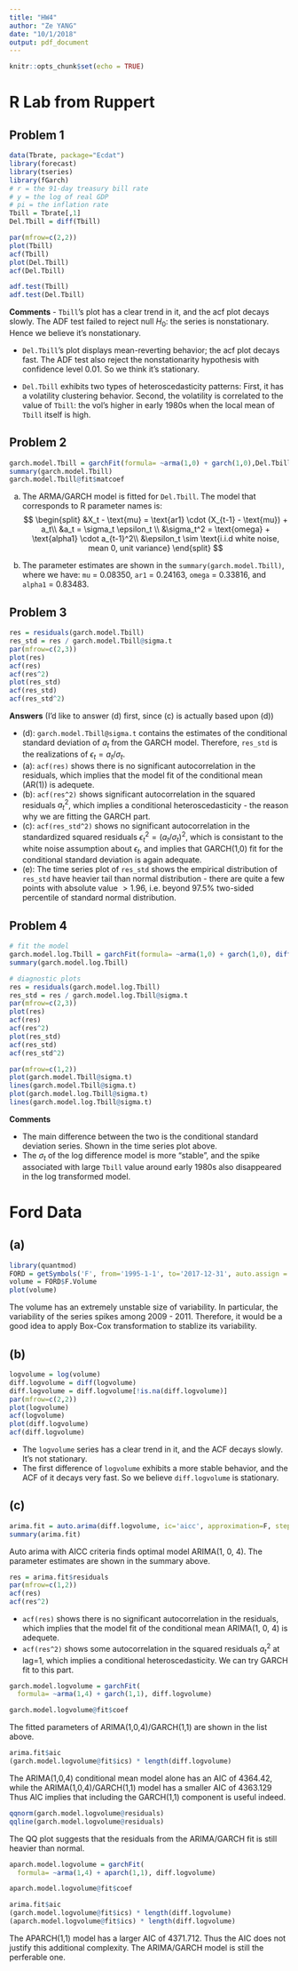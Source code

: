 ```yaml
---
title: "HW4"
author: "Ze YANG"
date: "10/1/2018"
output: pdf_document
---
```


```r
knitr::opts_chunk$set(echo = TRUE)
```

# R Lab from Ruppert
## Problem 1
```r
data(Tbrate, package="Ecdat")
library(forecast)
library(tseries)
library(fGarch)
# r = the 91-day treasury bill rate
# y = the log of real GDP
# pi = the inflation rate
Tbill = Tbrate[,1]
Del.Tbill = diff(Tbill)

par(mfrow=c(2,2))
plot(Tbill)
acf(Tbill)
plot(Del.Tbill)
acf(Del.Tbill)
```
```r
adf.test(Tbill)
adf.test(Del.Tbill)
```

**Comments**
- `Tbill`'s plot has a clear trend in it, and the acf plot decays slowly. The ADF test failed to reject null $H_0:$ the series is nonstationary. Hence we believe it's nonstationary.

- `Del.Tbill`'s plot displays mean-reverting behavior; the acf plot decays fast. The ADF test also reject the nonstationarity hypothesis with confidence level $0.01$. So we think it's stationary.

- `Del.Tbill` exhibits two types of heteroscedasticity patterns: First, it has a volatility clustering behavior. Second, the volatility is correlated to the value of `Tbill`: the vol's higher in early 1980s when the local mean of `Tbill` itself is high.

## Problem 2
```r
garch.model.Tbill = garchFit(formula= ~arma(1,0) + garch(1,0),Del.Tbill)
summary(garch.model.Tbill)
garch.model.Tbill@fit$matcoef
```

(a) The ARMA/GARCH model is fitted for `Del.Tbill`. The model that corresponds to R parameter names is:
$$
\begin{split}
&X_t - \text{mu} = \text{ar1} \cdot (X_{t-1} - \text{mu}) + a_t\\
&a_t = \sigma_t \epsilon_t \\
&\sigma_t^2 = \text{omega} + \text{alpha1} \cdot a_{t-1}^2\\
&\epsilon_t \sim \text{i.i.d white noise, mean 0, unit variance}
\end{split}
$$

(b) The parameter estimates are shown in the `summary(garch.model.Tbill)`, where we have: `mu` = 0.08350, `ar1` = 0.24163, `omega` = 0.33816, and `alpha1` = 0.83483. 

## Problem 3

```r
res = residuals(garch.model.Tbill)
res_std = res / garch.model.Tbill@sigma.t
par(mfrow=c(2,3))
plot(res)
acf(res)
acf(res^2)
plot(res_std)
acf(res_std)
acf(res_std^2)
```
**Answers**
(I'd like to answer (d) first, since (c) is actually based upon (d))

- (d): `garch.model.Tbill@sigma.t` contains the estimates of the conditional standard deviation of $a_t$ from the GARCH model. Therefore, `res_std` is the realizations of $\epsilon_t = a_t / \sigma_t$.
- (a): `acf(res)` shows there is no significant autocorrelation in the residuals, which implies that the model fit of the conditional mean (AR(1)) is adequete.
- (b): `acf(res^2)` shows significant autocorrelation in the squared residuals $a_t^2$, which implies a conditional heteroscedasticity - the reason why we are fitting the GARCH part.
- (c): `acf(res_std^2)` shows no significant autocorrelation in the standardized squared residuals $\epsilon_t^2 = (a_t / \sigma_t)^2$, which is consistant to the white noise assumption about $\epsilon_t$, and implies that GARCH(1,0) fit for the conditional standard deviation is again adequate.
- (e): The time series plot of `res_std` shows the empirical distribution of `res_std` have heavier tail than normal distribution - there are quite a few points with absolute value $>1.96$, i.e. beyond $97.5\%$ two-sided percentile of standard normal distribution.

## Problem 4
```r
# fit the model
garch.model.log.Tbill = garchFit(formula= ~arma(1,0) + garch(1,0), diff(log(Tbill)))
summary(garch.model.log.Tbill)

# diagnostic plots
res = residuals(garch.model.log.Tbill)
res_std = res / garch.model.log.Tbill@sigma.t
par(mfrow=c(2,3))
plot(res)
acf(res)
acf(res^2)
plot(res_std)
acf(res_std)
acf(res_std^2)
```

```r
par(mfrow=c(1,2))
plot(garch.model.Tbill@sigma.t)
lines(garch.model.Tbill@sigma.t)
plot(garch.model.log.Tbill@sigma.t)
lines(garch.model.log.Tbill@sigma.t)
```

**Comments**

- The main difference between the two is the conditional standard deviation series. Shown in the time series plot above.
- The $\sigma_t$ of the log difference model is more "stable", and the spike associated with large `Tbill` value around early 1980s also disappeared in the log transformed model.

# Ford Data
## (a)
```r
library(quantmod)
FORD = getSymbols('F', from='1995-1-1', to='2017-12-31', auto.assign = F)
volume = FORD$F.Volume
plot(volume)
```

The volume has an extremely unstable size of variability. In particular, the variability of the series spikes among 2009 - 2011. Therefore, it would be a good idea to apply Box-Cox transformation to stablize its variability.

## (b)
```r
logvolume = log(volume)
diff.logvolume = diff(logvolume)
diff.logvolume = diff.logvolume[!is.na(diff.logvolume)]
par(mfrow=c(2,2))
plot(logvolume)
acf(logvolume)
plot(diff.logvolume)
acf(diff.logvolume)
```

- The `logvolume` series has a clear trend in it, and the ACF decays slowly. It's not stationary.
- The first difference of `logvolume` exhibits a more stable behavior, and the ACF of it decays very fast. So we believe `diff.logvolume` is stationary.

## (c)
```r
arima.fit = auto.arima(diff.logvolume, ic='aicc', approximation=F, step=F)
summary(arima.fit)
```

Auto arima with AICC criteria finds optimal model ARIMA(1, 0, 4). The parameter estimates are shown in the summary above.

```r
res = arima.fit$residuals
par(mfrow=c(1,2))
acf(res)
acf(res^2)
```

- `acf(res)` shows there is no significant autocorrelation in the residuals, which implies that the model fit of the conditional mean ARIMA(1, 0, 4) is adequete.
- `acf(res^2)` shows some autocorrelation in the squared residuals $a_t^2$ at lag=1, which implies a conditional heteroscedasticity. We can try GARCH fit to this part.


```r
garch.model.logvolume = garchFit(
  formula= ~arma(1,4) + garch(1,1), diff.logvolume)
```
```r
garch.model.logvolume@fit$coef
```

The fitted parameters of ARIMA(1,0,4)/GARCH(1,1) are shown in the list above.

```r
arima.fit$aic
(garch.model.logvolume@fit$ics) * length(diff.logvolume)
```

The ARIMA(1,0,4) conditional mean model alone has an AIC of 4364.42, while the ARIMA(1,0,4)/GARCH(1,1) model has a smaller AIC of 4363.129 Thus AIC implies that including the GARCH(1,1) component is useful indeed.

```r
qqnorm(garch.model.logvolume@residuals)
qqline(garch.model.logvolume@residuals)
```

The QQ plot suggests that the residuals from the ARIMA/GARCH fit is still heavier than normal. 

```r
aparch.model.logvolume = garchFit(
  formula= ~arma(1,4) + aparch(1,1), diff.logvolume)
```
```r
aparch.model.logvolume@fit$coef
```

```r
arima.fit$aic
(garch.model.logvolume@fit$ics) * length(diff.logvolume)
(aparch.model.logvolume@fit$ics) * length(diff.logvolume)
```

The APARCH(1,1) model has a larger AIC of 4371.712. Thus the AIC does not justify this additional complexity. The ARIMA/GARCH model is still the perferable one.
